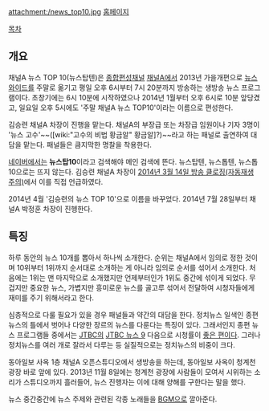 attachment:/news_top10.jpg
[http://news.ichannela.com/tv/NewsTOP10 홈페이지]

[[목차]]
== 개요 ==
채널A 뉴스 TOP 10(뉴스탑텐)은 [[종합편성채널]] [[채널A]]에서 2013년 가을개편으로 [[뉴스와이드]]를 주말로 옮기고 평일 오후 6시부터 7시 20분까지 방송하는 생방송 뉴스 프로그램이다. 초창기에는 6시 10분에 시작하였으나 2014년 1월부터 오후 6시로 10분 앞당겼고, 일요일 오후 5시에도 '주말 채널A 뉴스 TOP10'이라는 이름으로 편성한다.

김승련 채널A 차장이 진행을 맡는다. 채널A의 부장급 또는 차장급 임원이나 기자 3명이 '뉴스 고수'~~([wiki:"고수의 비법 황금알" 황금알]?)~~라고 하는 패널로 출연하여 대담을 맡는다. 패널들은 큼지막한 명찰을 착용한다.

[[네이버]]에서는 '''뉴스탑10'''이라고 검색해야 메인 검색에 뜬다. 뉴스탑텐, 뉴스톱텐, 뉴스톱10으로는 뜨지 않는다. 김승련 채널A 차장이 [http://news.ichannela.com/tv/NewsTOP10/3/all/20140314/61718317/1 2014년 3월 14일 방송 클로징(자동재생 주의)]에서 이를 직접 언급하였다.

2014년 4월 '김승련의 뉴스 TOP 10'으로 이름을 바꾸었다.
2014년 7월 28일부터 채널A 박정훈 차장이 진헹한다.
== 특징 ==
하루 동안의 뉴스 10개를 뽑아서 하나씩 소개한다. 순위는 채널A에서 임의로 정한 것이며 10위부터 1위까지 순서대로 소개하는 게 아니라 임의로 순서를 섞어서 소개한다. 처음에는 1위는 맨 마지막으로 소개했지만 언제부터인가 1위도 중간에 섞이게 되었다. 무겁지만 중요한 뉴스, 가볍지만 흥미로운 뉴스를 골고루 섞어서 전달하여 시청자들에게 재미를 주기 위해서라고 한다.

심층적으로 다룰 필요가 있을 경우 패널들과 약간의 대담을 한다. 정치뉴스 일색인 종편 뉴스의 틀에서 벗어나 다양한 장르의 뉴스를 다룬다는 특징이 있다. 그래서인지 종편 뉴스 프로그램들 중에서는 [[JTBC]]의 [[JTBC 뉴스 9]] 다음으로 시청률이 [http://www.newsen.com/news_view.php?uid=201404251400453310 좋은 편이다]. 그러나 정치뉴스를 여러 개로 잘라서 다루는 등 실질적으로는 정치뉴스의 비중이 크다.

동아일보 사옥 1층 채널A 오픈스튜디오에서 생방송을 하는데, 동아일보 사옥이 청계천 광장 바로 앞에 있다. 2013년 11월 8일에는 청계천 광장에 사람들이 모여서 시위하는 소리가 스튜디오까지 흘러들어, 뉴스 진행자는 이에 대해 양해를 구한다는 말을 했다.

뉴스 중간중간에 뉴스 주제와 관련된 각종 노래들을 [[BGM]]으로 깔아준다.
